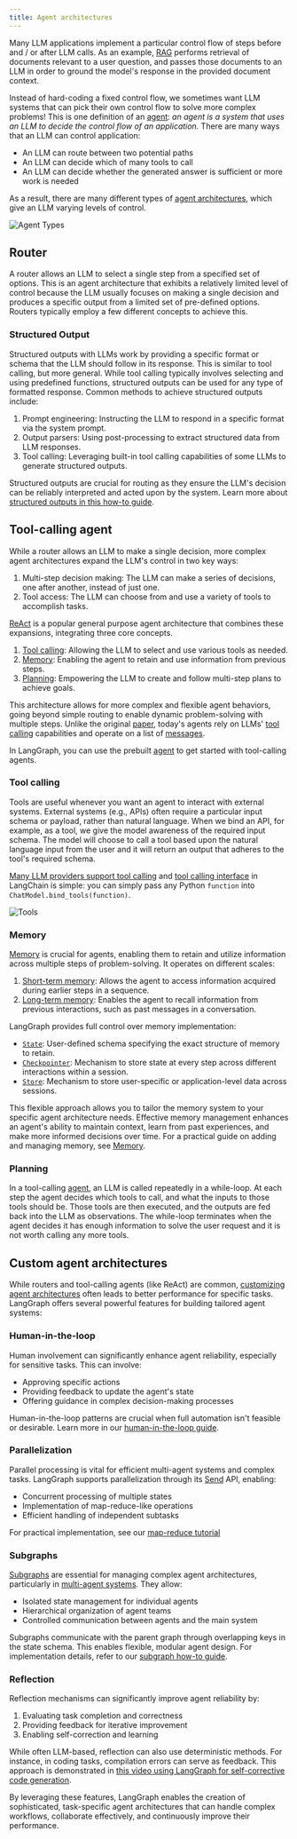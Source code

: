 ```yaml
---
title: Agent architectures
---
```


Many LLM applications implement a particular control flow of steps before and / or after LLM calls. As an example, [RAG](https://github.com/langchain-ai/rag-from-scratch) performs retrieval of documents relevant to a user question, and passes those documents to an LLM in order to ground the model's response in the provided document context.

Instead of hard-coding a fixed control flow, we sometimes want LLM systems that can pick their own control flow to solve more complex problems! This is one definition of an [agent](https://blog.langchain.dev/what-is-an-agent/): *an agent is a system that uses an LLM to decide the control flow of an application.* There are many ways that an LLM can control application:

* An LLM can route between two potential paths
* An LLM can decide which of many tools to call
* An LLM can decide whether the generated answer is sufficient or more work is needed

As a result, there are many different types of [agent architectures](https://blog.langchain.dev/what-is-a-cognitive-architecture/), which give an LLM varying levels of control.

![Agent Types](img/agent_types.png)

## Router

A router allows an LLM to select a single step from a specified set of options. This is an agent architecture that exhibits a relatively limited level of control because the LLM usually focuses on making a single decision and produces a specific output from a limited set of pre-defined options. Routers typically employ a few different concepts to achieve this.

### Structured Output

Structured outputs with LLMs work by providing a specific format or schema that the LLM should follow in its response. This is similar to tool calling, but more general. While tool calling typically involves selecting and using predefined functions, structured outputs can be used for any type of formatted response. Common methods to achieve structured outputs include:

1. Prompt engineering: Instructing the LLM to respond in a specific format via the system prompt.
2. Output parsers: Using post-processing to extract structured data from LLM responses.
3. Tool calling: Leveraging built-in tool calling capabilities of some LLMs to generate structured outputs.

Structured outputs are crucial for routing as they ensure the LLM's decision can be reliably interpreted and acted upon by the system. Learn more about [structured outputs in this how-to guide](https://python.langchain.com/docs/how_to/structured_output/).

## Tool-calling agent

While a router allows an LLM to make a single decision, more complex agent architectures expand the LLM's control in two key ways:

1. Multi-step decision making: The LLM can make a series of decisions, one after another, instead of just one.
2. Tool access: The LLM can choose from and use a variety of tools to accomplish tasks.

[ReAct](https://arxiv.org/abs/2210.03629) is a popular general purpose agent architecture that combines these expansions, integrating three core concepts.

1. [Tool calling](#tool-calling): Allowing the LLM to select and use various tools as needed.
2. [Memory](#memory): Enabling the agent to retain and use information from previous steps.
3. [Planning](#planning): Empowering the LLM to create and follow multi-step plans to achieve goals.

This architecture allows for more complex and flexible agent behaviors, going beyond simple routing to enable dynamic problem-solving with multiple steps. Unlike the original [paper](https://arxiv.org/abs/2210.03629), today's agents rely on LLMs' [tool calling](#tool-calling) capabilities and operate on a list of [messages](./low_level#why-use-messages).

In LangGraph, you can use the prebuilt [agent](../agents/agents#2-create-an-agent) to get started with tool-calling agents.

### Tool calling

Tools are useful whenever you want an agent to interact with external systems. External systems (e.g., APIs) often require a particular input schema or payload, rather than natural language. When we bind an API, for example, as a tool, we give the model awareness of the required input schema. The model will choose to call a tool based upon the natural language input from the user and it will return an output that adheres to the tool's required schema.

[Many LLM providers support tool calling](https://python.langchain.com/docs/integrations/chat/) and [tool calling interface](https://blog.langchain.dev/improving-core-tool-interfaces-and-docs-in-langchain/) in LangChain is simple: you can simply pass any Python `function` into `ChatModel.bind_tools(function)`.

![Tools](img/tool_call.png)

### Memory

[Memory](../how-tos/memory/add-memory) is crucial for agents, enabling them to retain and utilize information across multiple steps of problem-solving. It operates on different scales:

1. [Short-term memory](../how-tos/memory/add-memory#add-short-term-memory): Allows the agent to access information acquired during earlier steps in a sequence.
2. [Long-term memory](../how-tos/memory/add-memory#add-long-term-memory): Enables the agent to recall information from previous interactions, such as past messages in a conversation.

LangGraph provides full control over memory implementation:

* [`State`](./low_level#state): User-defined schema specifying the exact structure of memory to retain.
* [`Checkpointer`](./persistence#checkpoints): Mechanism to store state at every step across different interactions within a session.
* [`Store`](./persistence#memory-store): Mechanism to store user-specific or application-level data across sessions.

This flexible approach allows you to tailor the memory system to your specific agent architecture needs. Effective memory management enhances an agent's ability to maintain context, learn from past experiences, and make more informed decisions over time. For a practical guide on adding and managing memory, see [Memory](../how-tos/memory/add-memory).

### Planning

In a tool-calling [agent](../agents/overview#what-is-an-agent), an LLM is called repeatedly in a while-loop. At each step the agent decides which tools to call, and what the inputs to those tools should be. Those tools are then executed, and the outputs are fed back into the LLM as observations. The while-loop terminates when the agent decides it has enough information to solve the user request and it is not worth calling any more tools.

## Custom agent architectures

While routers and tool-calling agents (like ReAct) are common, [customizing agent architectures](https://blog.langchain.dev/why-you-should-outsource-your-agentic-infrastructure-but-own-your-cognitive-architecture/) often leads to better performance for specific tasks. LangGraph offers several powerful features for building tailored agent systems:

### Human-in-the-loop

Human involvement can significantly enhance agent reliability, especially for sensitive tasks. This can involve:

* Approving specific actions
* Providing feedback to update the agent's state
* Offering guidance in complex decision-making processes

Human-in-the-loop patterns are crucial when full automation isn't feasible or desirable. Learn more in our [human-in-the-loop guide](./human_in_the_loop).

### Parallelization 

Parallel processing is vital for efficient multi-agent systems and complex tasks. LangGraph supports parallelization through its [Send](./low_level#send) API, enabling:

* Concurrent processing of multiple states
* Implementation of map-reduce-like operations
* Efficient handling of independent subtasks

For practical implementation, see our [map-reduce tutorial](../how-tos/graph-api#map-reduce-and-the-send-api)

### Subgraphs

[Subgraphs](./subgraphs) are essential for managing complex agent architectures, particularly in [multi-agent systems](./multi_agent). They allow:

* Isolated state management for individual agents
* Hierarchical organization of agent teams
* Controlled communication between agents and the main system

Subgraphs communicate with the parent graph through overlapping keys in the state schema. This enables flexible, modular agent design. For implementation details, refer to our [subgraph how-to guide](../how-tos/subgraph).

### Reflection

Reflection mechanisms can significantly improve agent reliability by:

1. Evaluating task completion and correctness
2. Providing feedback for iterative improvement
3. Enabling self-correction and learning

While often LLM-based, reflection can also use deterministic methods. For instance, in coding tasks, compilation errors can serve as feedback. This approach is demonstrated in [this video using LangGraph for self-corrective code generation](https://www.youtube.com/watch?v=MvNdgmM7uyc).

By leveraging these features, LangGraph enables the creation of sophisticated, task-specific agent architectures that can handle complex workflows, collaborate effectively, and continuously improve their performance.
